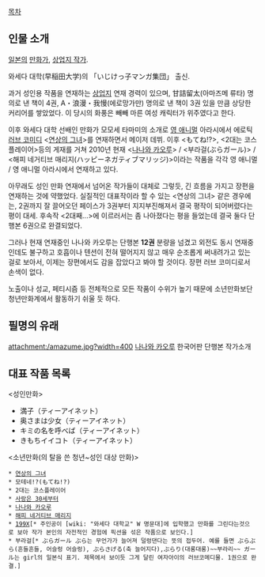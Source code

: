 [[목차]]

== 인물 소개 ==
[[일본]]의 [[만화가]], [[상업지 작가]].

와세다 대학(早稲田大学)의 「いじけっ子マンガ集団」 출신. 

과거 성인용 작품을 연재하는 [[상업지]] 연재 경력이 있으며, 甘詰留太(아마즈메 류타) 명의로 낸 책이 4권, A・浪漫・我慢(에로망가만) 명의로 낸 책이 3권 있을 만큼 상당한 커리어를 쌓았었다. 이 당시의 화풍은 빼빼 마른 여성 캐릭터가 위주였다고 한다.

이후 와세다 대학 선배인 만화가 모모세 타마미의 소개로 [[영 애니멀]] 아라시에서 에로틱 [[러브 코미디]] <[[연상의 그녀]]>를 연재하면서 메이저 데뷔. 이후 <もてね!?>, <2대는 코스플레이어>등의 게재를 거쳐 2010년 현재 <[[나나와 카오루]]> / <부라걸(ぶらガール)> / <해피 네거티브 매리지(ハッピーネガティブマリッジ)>이라는 작품을 각각 영 애니멀 / 영 애니멀 아라시에서 연재하고 있다.

아무래도 성인 만화 연재에서 넘어온 작가들이 대체로 그렇듯, 긴 흐름을 가지고 장편을 연재하는 것에 약했었다. 실질적인 대표작이라 할 수 있는 <연상의 그녀> 같은 경우에는, 2권까지 잘 끌어오던 페이스가 3권부터 지지부진해져서 결국 평작이 되어버렸다는 평이 대세. 후속작 <2대째...>에 이르러서는 좀 나아졌다는 평을 들었는데 결국 둘다 단행본 6권으로 완결되었다.

그러나 현재 연재중인 나나와 카오루는 단행본 '''12권''' 분량을 넘겼고 외전도 동시 연재중인데도 불구하고 호흡이나 텐션이 전혀 떨어지지 않고 매우 순조롭게 써내려가고 있는 걸로 보아서, 이제는 장편에서도 감을 잡았다고 봐야 할 것이다. 장편 러브 코미디로서 손색이 없다. 

노출이나 성교, 페티시즘 등 전체적으로 모든 작품이 수위가 높기 때문에 소년만화보단 청년만화계에서 활동하기 쉬울 듯 하다.

== 필명의 유래 == 
attachment:/amazume.jpg?width=400
[[나나와 카오루]] 한국어판 단행본 작가소개

== 대표 작품 목록 ==
<성인만화>
* 満子（ティーアイネット）
* 奥さまは少女（ティーアイネット）
* キミの名を呼べば（ティーアイネット）
* きもちイイコト（ティーアイネット）

<소년만화(의 탈을 쓴 청년~성인 대상 만화)> 
 * [[연상의 그녀]]
 * 모테네!?(もてね!?)
 * 2대는 코스플레이어
 * [[사랑은 30세부터]]
 * [[나나와 카오루]]
 * [[해피 네거티브 매리지]]
 * [[199X]][* 주인공이 [wiki: "와세다 대학교" W 명문대]에 입학했고 만화를 그린다는것으로 보아 작가 본인의 자전적인 경험에 픽션을 섞은 작품으로 보인다.]
 * 부라걸[* ぶらガール ぶら는 무언가가 늘어져 덜렁댄다는 뜻의 접두어. 예를 들면 ぶらぶら(흔들흔들, 어슬렁 어슬렁), ぶらさげる(축 늘어지다),ぶらり(대롱대롱)~~부라리~~ ガール는 girl의 일본식 표기. 제목에서 보이듯 그게 달린 여자아이의 러브코메디물. 1권으로 완결.]
